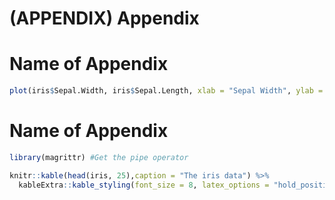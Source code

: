 # (APPENDIX) Appendix {-}
# Name of Appendix

```r
plot(iris$Sepal.Width, iris$Sepal.Length, xlab = "Sepal Width", ylab = "Sepal Length")
```

# Name of Appendix
```r
library(magrittr) #Get the pipe operator
```

```r
knitr::kable(head(iris, 25),caption = "The iris data") %>%
  kableExtra::kable_styling(font_size = 8, latex_options = "hold_position") #ETD guidelines allows fonts to go down to 8 in tables
```

